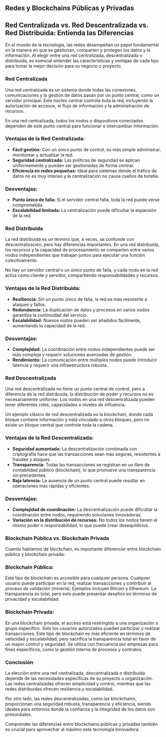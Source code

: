 ## Redes y Blockchains Públicas y Privadas

## Red Centralizada vs. Red Descentralizada vs. Red Distribuida: Entienda las Diferencias

En el mundo de la tecnología, las redes desempeñan un papel fundamental en la manera en que se gestionan, comparten y protegen los datos y la información. Al elegir entre una red centralizada, descentralizada o distribuida, es esencial entender las características y ventajas de cada tipo para tomar la mejor decisión para su negocio o proyecto.

### Red Centralizada

Una red centralizada es un sistema donde todas las conexiones, comunicaciones y la gestión de datos pasan por un punto central, como un servidor principal. Este núcleo central controla toda la red, incluyendo la autorización de accesos, el flujo de información y la administración de recursos.

En una red centralizada, todos los nodos o dispositivos conectados dependen de este punto central para funcionar e intercambiar información.

### Ventajas de la Red Centralizada:

- **Fácil gestión:** Con un único punto de control, es más simple administrar, monitorear y actualizar la red.
- **Seguridad centralizada:** Las políticas de seguridad se aplican uniformemente y pueden ser gestionadas de forma central.
- **Eficiencia en redes pequeñas:** Ideal para sistemas donde el tráfico de datos no es muy intenso y la centralización no causa cuellos de botella.

### Desventajas:

- **Punto único de falla:** Si el servidor central falla, toda la red puede verse comprometida.
- **Escalabilidad limitada:** La centralización puede dificultar la expansión de la red.

### Red Distribuida

La red distribuida es un término que, a veces, se confunde con descentralización, pero hay diferencias importantes. En una red distribuida, los recursos y la capacidad de procesamiento se comparten entre varios nodos independientes que trabajan juntos para ejecutar una función colectivamente.

No hay un servidor central o un único punto de falla, y cada nodo en la red actúa como cliente y servidor, compartiendo responsabilidades y recursos.

### Ventajas de la Red Distribuida:

- **Resiliencia:** Sin un punto único de falla, la red es más resistente a ataques y fallos.
- **Redundancia:** La duplicación de datos y procesos en varios nodos garantiza la continuidad del servicio.
- **Escalabilidad:** Nuevos nodos pueden ser añadidos fácilmente, aumentando la capacidad de la red.

### Desventajas:

- **Complejidad:** La coordinación entre nodos independientes puede ser más compleja y requerir soluciones avanzadas de gestión.
- **Rendimiento:** La comunicación entre múltiples nodos puede introducir latencia y requerir una infraestructura robusta.

### Red Descentralizada

Una red descentralizada no tiene un punto central de control, pero a diferencia de la red distribuida, la distribución de poder y recursos no es necesariamente uniforme. Los nodos en una red descentralizada pueden tener diferentes roles, capacidades o niveles de influencia.

Un ejemplo clásico de red descentralizada es la blockchain, donde cada bloque contiene información y está vinculado a otros bloques, pero no existe un bloque central que controle toda la cadena.

### Ventajas de la Red Descentralizada:

- **Seguridad aumentada:** La descentralización combinada con criptografía hace que las transacciones sean más seguras, resistentes a fraudes y ataques.
- **Transparencia:** Todas las transacciones se registran en un libro de contabilidad público (blockchain), lo que promueve una transparencia sin precedentes.
- **Baja latencia:** La ausencia de un punto central puede resultar en operaciones más rápidas y eficientes.

### Desventajas:

- **Complejidad de coordinación:** La descentralización puede dificultar la coordinación entre nodos, requiriendo soluciones innovadoras.
- **Variación en la distribución de recursos:** No todos los nodos tienen el mismo poder o responsabilidad, lo que puede crear desequilibrios.

### Blockchain Pública vs. Blockchain Privada

Cuando hablamos de blockchain, es importante diferenciar entre blockchain pública y blockchain privada:

### Blockchain Pública:

Este tipo de blockchain es accesible para cualquier persona. Cualquier usuario puede participar en la red, realizar transacciones y contribuir al proceso de validación (minería). Ejemplos incluyen Bitcoin y Ethereum. La transparencia es total, pero esto puede presentar desafíos en términos de privacidad y escalabilidad.

### Blockchain Privada:

En una blockchain privada, el acceso está restringido a una organización o grupo específico. Solo los usuarios autorizados pueden participar y realizar transacciones. Este tipo de blockchain es más eficiente en términos de velocidad y escalabilidad, pero sacrifica la transparencia total en favor de un mayor control y seguridad. Se utiliza con frecuencia por empresas para fines específicos, como la gestión interna de procesos y contratos.

### Conclusión

La elección entre una red centralizada, descentralizada o distribuida depende de las necesidades específicas de su proyecto u organización. Las redes centralizadas ofrecen simplicidad y control, mientras que las redes distribuidas ofrecen resiliencia y escalabilidad.

Por otro lado, las redes descentralizadas, como las blockchains, proporcionan una seguridad robusta, transparencia y eficiencia, siendo ideales para entornos donde la confianza y la integridad de los datos son primordiales.

Comprender las diferencias entre blockchains públicas y privadas también es crucial para aprovechar al máximo esta tecnología innovadora.
